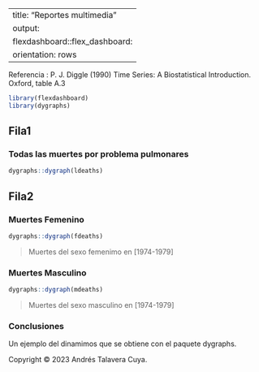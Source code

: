 
---
title: "Reportes multimedia"
output:
  flexdashboard::flex_dashboard:
    orientation: rows
---

Referencia : P. J. Diggle (1990) Time Series: A Biostatistical Introduction. Oxford, table A.3

```r
library(flexdashboard)
library(dygraphs)
```

Fila1
------------------------------------
### Todas las muertes por problema pulmonares
```r
dygraphs::dygraph(ldeaths)

```

Fila2
------------------------------------

### Muertes Femenino
```r
dygraphs::dygraph(fdeaths)
```
> Muertes del sexo femenimo en [1974-1979]


### Muertes Masculino
```r
dygraphs::dygraph(mdeaths)
```
> Muertes del sexo masculino en [1974-1979]

### Conclusiones 
Un ejemplo del dinamimos que se obtiene con el paquete dygraphs.



<footer>
  Copyright © 2023 Andrés Talavera Cuya.
</footer>